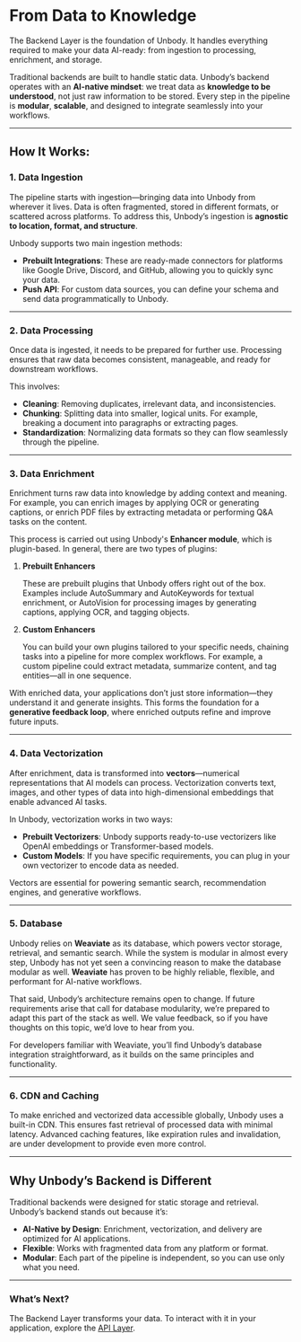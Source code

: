 

# From Data to Knowledge

The Backend Layer is the foundation of Unbody. It handles everything required to make your data AI-ready: from ingestion to processing, enrichment, and storage.

Traditional backends are built to handle static data. Unbody’s backend operates with an **AI-native mindset**: we treat data as **knowledge to be understood**, not just raw information to be stored. Every step in the pipeline is **modular**, **scalable**, and designed to integrate seamlessly into your workflows.

---

## How It Works:

### **1. Data Ingestion**

The pipeline starts with ingestion—bringing data into Unbody from wherever it lives. Data is often fragmented, stored in different formats, or scattered across platforms. To address this, Unbody’s ingestion is **agnostic to location, format, and structure**.

Unbody supports two main ingestion methods:

- **Prebuilt Integrations**: These are ready-made connectors for platforms like Google Drive, Discord, and GitHub, allowing you to quickly sync your data.
- **Push API**: For custom data sources, you can define your schema and send data programmatically to Unbody.

---

### **2. Data Processing**

Once data is ingested, it needs to be prepared for further use. Processing ensures that raw data becomes consistent, manageable, and ready for downstream workflows.

This involves:

- **Cleaning**: Removing duplicates, irrelevant data, and inconsistencies.
- **Chunking**: Splitting data into smaller, logical units. For example, breaking a document into paragraphs or extracting pages.
- **Standardization**: Normalizing data formats so they can flow seamlessly through the pipeline.

---

### **3. Data Enrichment**

Enrichment turns raw data into knowledge by adding context and meaning. For example, you can enrich images by applying OCR or generating captions, or enrich PDF files by extracting metadata or performing Q&A tasks on the content.

This process is carried out using Unbody's **Enhancer module**, which is plugin-based. In general, there are two types of plugins:

1. **Prebuilt Enhancers**
    
    These are prebuilt plugins that Unbody offers right out of the box. Examples include AutoSummary and AutoKeywords for textual enrichment, or AutoVision for processing images by generating captions, applying OCR, and tagging objects.
    
2. **Custom Enhancers**
    
    You can build your own plugins tailored to your specific needs, chaining tasks into a pipeline for more complex workflows. For example, a custom pipeline could extract metadata, summarize content, and tag entities—all in one sequence.
    

With enriched data, your applications don’t just store information—they understand it and generate insights. This forms the foundation for a **generative feedback loop**, where enriched outputs refine and improve future inputs.

---

### **4. Data Vectorization**

After enrichment, data is transformed into **vectors**—numerical representations that AI models can process. Vectorization converts text, images, and other types of data into high-dimensional embeddings that enable advanced AI tasks.

In Unbody, vectorization works in two ways:

- **Prebuilt Vectorizers**: Unbody supports ready-to-use vectorizers like OpenAI embeddings or Transformer-based models.
- **Custom Models**: If you have specific requirements, you can plug in your own vectorizer to encode data as needed.

Vectors are essential for powering semantic search, recommendation engines, and generative workflows.

---

### **5. Database**

Unbody relies on **Weaviate** as its database, which powers vector storage, retrieval, and semantic search. While the system is modular in almost every step, Unbody has not yet seen a convincing reason to make the database modular as well. **Weaviate** has proven to be highly reliable, flexible, and performant for AI-native workflows.

That said, Unbody’s architecture remains open to change. If future requirements arise that call for database modularity, we’re prepared to adapt this part of the stack as well. We value feedback, so if you have thoughts on this topic, we’d love to hear from you.

For developers familiar with Weaviate, you’ll find Unbody’s database integration straightforward, as it builds on the same principles and functionality.

---

### **6. CDN and Caching**

To make enriched and vectorized data accessible globally, Unbody uses a built-in CDN. This ensures fast retrieval of processed data with minimal latency. Advanced caching features, like expiration rules and invalidation, are under development to provide even more control.

---

## Why Unbody’s Backend is Different

Traditional backends were designed for static storage and retrieval. Unbody’s backend stands out because it’s:

- **AI-Native by Design**: Enrichment, vectorization, and delivery are optimized for AI applications.
- **Flexible**: Works with fragmented data from any platform or format.
- **Modular**: Each part of the pipeline is independent, so you can use only what you need.

---

### What’s Next?

The Backend Layer transforms your data. To interact with it in your application, explore the [API Layer](/api-layer).